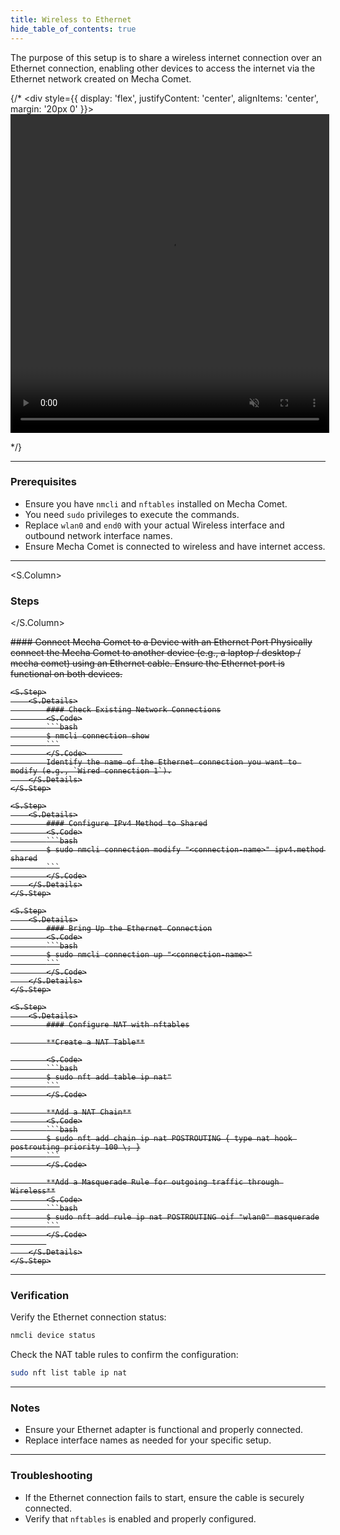 ```yaml
---
title: Wireless to Ethernet
hide_table_of_contents: true
---
```


The purpose of this setup is to share a wireless internet connection over an Ethernet connection, enabling other devices to access the internet via the Ethernet network created on Mecha Comet.

{/* <div style={{ display: 'flex', justifyContent: 'center', alignItems: 'center', margin: '20px 0' }}>
    <video controls autoPlay loop muted width="510" height="510">
        <source src="https://web-assets.mecha.so/developers-v1/peripherals/wireless/wireless-to-ethernet.mp4" type="video/mp4" />
        Your browser does not support the video tag.
    </video>
</div> */}

---

### Prerequisites

- Ensure you have `nmcli` and `nftables` installed on Mecha Comet.
- You need `sudo` privileges to execute the commands.
- Replace `wlan0` and `end0` with your actual Wireless interface and outbound network interface names.
- Ensure Mecha Comet is connected to wireless and have internet access.

---

<S.Column>
  ### Steps
</S.Column>

<S>
    <S.Step>
        <S.Details>
            #### Connect Mecha Comet to a Device with an Ethernet Port
            Physically connect the Mecha Comet to another device (e.g., a laptop / desktop / mecha comet) using an Ethernet cable. Ensure the Ethernet port is functional on both devices.
        </S.Details>
    </S.Step>

    <S.Step>
        <S.Details>
            #### Check Existing Network Connections
            <S.Code>
            ```bash
            $ nmcli connection show
            ```
            </S.Code>        
            Identify the name of the Ethernet connection you want to modify (e.g., `Wired connection 1`).
        </S.Details>
    </S.Step>

    <S.Step>
        <S.Details>
            #### Configure IPv4 Method to Shared
            <S.Code>
            ```bash
            $ sudo nmcli connection modify "<connection-name>" ipv4.method shared
            ```
            </S.Code>
        </S.Details>
    </S.Step>

    <S.Step>
        <S.Details>
            #### Bring Up the Ethernet Connection
            <S.Code>
            ```bash
            $ sudo nmcli connection up "<connection-name>"
            ```
            </S.Code>
        </S.Details>
    </S.Step>

    <S.Step>
        <S.Details>
            #### Configure NAT with nftables

            **Create a NAT Table**

            <S.Code>
            ```bash
            $ sudo nft add table ip nat"
            ```
            </S.Code>

            **Add a NAT Chain**
            <S.Code>
            ```bash
            $ sudo nft add chain ip nat POSTROUTING { type nat hook postrouting priority 100 \; }
            ```
            </S.Code>

            **Add a Masquerade Rule for outgoing traffic through Wireless**
            <S.Code>
            ```bash
            $ sudo nft add rule ip nat POSTROUTING oif "wlan0" masquerade
            ```
            </S.Code>
            
        </S.Details>
    </S.Step>
</S>

---

### Verification

Verify the Ethernet connection status:

```bash
nmcli device status
```

Check the NAT table rules to confirm the configuration:

```bash
sudo nft list table ip nat
```

---

### Notes

- Ensure your Ethernet adapter is functional and properly connected.
- Replace interface names as needed for your specific setup.

---

### Troubleshooting

- If the Ethernet connection fails to start, ensure the cable is securely connected.
- Verify that `nftables` is enabled and properly configured.


